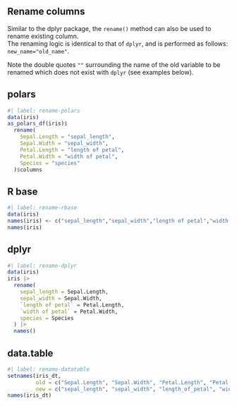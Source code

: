 ## Rename columns

Similar to the dplyr package, the `rename()` method can also be used to rename existing column.  
The renaming logic is identical to that of `dplyr`, and is performed as follows: `new_name="old_name"`.

::: {.callout-note}
Note the double quotes `""` surrounding the name of the old variable to be renamed which does not exist with `dplyr` (see examples below).
:::

::: {.panel-tabset}
## polars

```r
#| label: rename-polars
data(iris)
as_polars_df(iris)$
  rename(
    Sepal.Length = "sepal_length", 
    Sepal.Width = "sepal_width",
    Petal.Length = "length of petal",
    Petal.Width = "width of petal",
    Species = "species"
  )$columns
```

## R base

```r
#| label: rename-rbase
data(iris)
names(iris) <- c("sepal_length","sepal_width","length of petal","width of petal","species")
names(iris)
```

## dplyr

```r
#| label: rename-dplyr
data(iris)
iris |>
  rename(
    sepal_length = Sepal.Length, 
    sepal_width = Sepal.Width,
    `length of petal` = Petal.Length,
    `width of petal` = Petal.Width,
    species = Species
  ) |>
  names()
```

## data.table

```r
#| label: rename-datatable
setnames(iris_dt, 
         old = c("Sepal.Length", "Sepal.Width", "Petal.Length", "Petal.Width", "Species"),
         new = c("sepal_length", "sepal_width", "length_of_petal", "width_of_petal", "species"))
names(iris_dt)
```
:::
